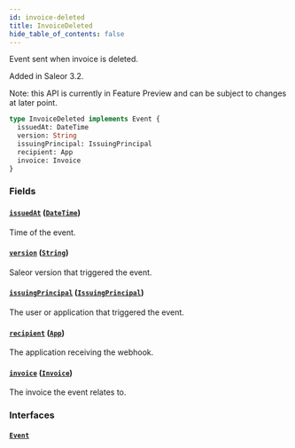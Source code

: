 ```yaml
---
id: invoice-deleted
title: InvoiceDeleted
hide_table_of_contents: false
---
```


Event sent when invoice is deleted.

Added in Saleor 3.2.

Note: this API is currently in Feature Preview and can be subject to changes at later point.

```graphql
type InvoiceDeleted implements Event {
  issuedAt: DateTime
  version: String
  issuingPrincipal: IssuingPrincipal
  recipient: App
  invoice: Invoice
}
```

### Fields

#### [`issuedAt`](#) ([`DateTime`](../../../developer/api-reference/scalars/date-time))

Time of the event.

#### [`version`](#) ([`String`](../../../developer/api-reference/scalars/string))

Saleor version that triggered the event.

#### [`issuingPrincipal`](#) ([`IssuingPrincipal`](../../../developer/api-reference/unions/issuing-principal))

The user or application that triggered the event.

#### [`recipient`](#) ([`App`](../../../developer/api-reference/objects/app))

The application receiving the webhook.

#### [`invoice`](#) ([`Invoice`](../../../developer/api-reference/objects/invoice))

The invoice the event relates to.

### Interfaces

#### [`Event`](../../../developer/api-reference/interfaces/event)
